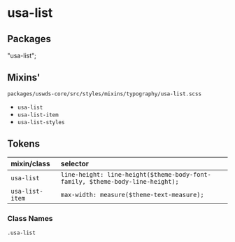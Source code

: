 # usa-list

## Packages

"usa-list";

## Mixins'

`packages/uswds-core/src/styles/mixins/typography/usa-list.scss`

- `usa-list`
- `usa-list-item`
- `usa-list-styles`

## Tokens

| mixin/class     | selector                                                                      |
| :-------------- | :---------------------------------------------------------------------------- |
| `usa-list`      | `line-height: line-height($theme-body-font-family, $theme-body-line-height);` |
| `usa-list-item` | `max-width: measure($theme-text-measure);`                                    |

### Class Names

`.usa-list`
